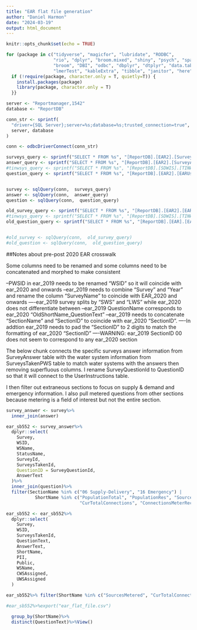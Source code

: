 ---
title: "EAR flat file generation"
author: "Daniel Harmon"
date: "2024-03-19"
output: html_document
---

```{r setup, include=FALSE}
knitr::opts_chunk$set(echo = TRUE)

for (package in c("tidyverse", "magicfor", "lubridate", "RODBC",
                  "rio", "dplyr", "broom.mixed", "shiny", "psych", "sparklyr", "readxl", "fs", "readxl",
                  "broom", "DBI", "odbc", "dbplyr", "dtplyr", "data.table", "ggpubr", "robustlmm", 
                  "lmerTest", "kableExtra", "tibble", "janitor", "here", "glue", "stringr", "rgdal", "sp", "raster", "tigris", "knitr")){
  if (!require(package, character.only = T, quietly=T)) {
    install.packages(package)
    library(package, character.only = T)
  }}
```


```{r}

server <- "Reportmanager,1542"
database <- "ReportDB"

conn_str <- sprintf(
  "driver={SQL Server};server=%s;database=%s;trusted_connection=true",
  server, database
)

conn <- odbcDriverConnect(conn_str)

surveys_query <- sprintf("SELECT * FROM %s", "[ReportDB].[EAR2].[SurveysTakenPWS]")
answer_query <- sprintf("SELECT * FROM %s", "[ReportDB].[EAR2].[SurveyAnswer]")
#tinwsys_query <- sprintf("SELECT * FROM %s", "[ReportDB].[SDWIS].[TINWSYS]")
question_query <- sprintf("SELECT * FROM %s", "[ReportDB].[EAR2].[EARUserInstructions]")


survey <- sqlQuery(conn,  surveys_query)
answer <- sqlQuery(conn,  answer_query)
question <- sqlQuery(conn,  question_query)

old_survey_query <- sprintf("SELECT * FROM %s", "[ReportDB].[EAR2].[EARSurveyResults]")
#tinwsys_query <- sprintf("SELECT * FROM %s", "[ReportDB].[SDWIS].[TINWSYS]")
old_question_query <- sprintf("SELECT * FROM %s", "[ReportDB].[EAR].[EARUserInstructions]")


#old_survey <- sqlQuery(conn,  old_survey_query)
#old_question <- sqlQuery(conn,  old_question_query)


```
##Notes about pre-post 2020 EAR crosswalk

Some columns need to be renamed and some columns need to be concatenated and morphed to make consistent

--PWSID in ear_2019 needs to be renamed "WSID" so it will coincide with ear_2020 and onwards
--ear_2019 needs to combine "Survey" and "Year" and rename the column "SurveyName" to coincide with EAR_2020 and onwards
----ear_2019 survey splits by "SWS" and "LWS" while ear_2020 does not differentiate between 
--ear_2019 QuestionName corresponds to ear_2020 "OldShortName_QuestionText"
--ear_2019 needs to concatenate "SectionName" and "SectionID" to coincide with ear_2020 "SectionID". 
----In addtion ear_2019 needs to pad the "SectionID" to 2 digits to match the formatting of ear_2020 "SectionID"
----WARNING: ear_2019 SectionID 00 does not seem to correspond to any ear_2020 section

The below chunk connects the specific surveys answer information from SurveyAnswer table with the water system information from SurveysTakenPWS table to match water systems with the answers then removing superfluous columns. I rename SurveyQuestionId to QuestionID so that it will connect to the UserInstructions table.

I then filter out extraneous sections to focus on supply & demand and emergency information. I also pull metered questions from other sections because metering is a field of interest but not the entire section.


```{r}
survey_answer <- survey%>%
  inner_join(answer)

ear_sb552 <- survey_answer%>%
  dplyr::select(
    Survey,
    WSID,
    WSName,
    StatusName,
    SurveyId,
    SurveysTakenId,
    QuestionID = SurveyQuestionId,
    AnswerText
  )%>%
  inner_join(question)%>%
  filter(SectionName %in% c("06 Supply-Delivery", "16 Emergency") |
           ShortName %in% c("PopulationTotal", "PopulationRes", "SourcesMetered", 
                            "CurTotalConnections", "ConnectionsMeterRecordsKept"))

ear_sb552 <- ear_sb552%>%
  dplyr::select(
    Survey,
    WSID,
    SurveysTakenId,
    QuestionText,
    AnswerText,
    ShortName,
    PII,
    Public,
    WSName,
    CWSAssigned,
    UWSAssigned
  )

ear_sb552%>% filter(ShortName %in% c("SourcesMetered", "CurTotalConnections", "ConnectionsMeterRecordsKept"))%>%View()

#ear_sb552%>%export("ear_flat_file.csv")

  group_by(ShortName)%>%
  distinct(QuestionText)%>%View()

```



